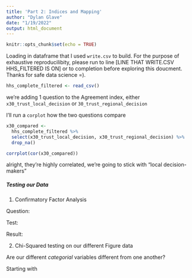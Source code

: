 ```yaml
---
title: 'Part 2: Indices and Mapping'
author: "Dylan Glave"
date: "1/19/2022"
output: html_document
---
```


```r
knitr::opts_chunk$set(echo = TRUE)

```



Loading in dataframe that I used `write.csv` to build. 
For the purpose of exhaustive reproducilibity, please run to line [LINE THAT WRITE.CSV HHS_FILTERED IS ON]  or to completion before exploring this doucment. 
Thanks for safe data science =). 
```r
hhs_complete_filtered <- read_csv()
```




we're adding 1 question to the Agreement index, either `x30_trust_local_decision` or `30_trust_regional_decision`

I'll run a `corplot` how the two questions compare

```r
x30_compared <- 
  hhs_complete_filtered %>% 
  select(x30_trust_local_decision, x30_trust_regional_decision) %>% 
  drop_na()

corrplot(cor(x30_compared))

```

alright, they're highly correlated, we're going to stick with "local decision-makers"




##### Testing our Data 


1. Confirmatory Factor Analysis

Question:

Test: 

Result: 


2. Chi-Squared testing on our different Figure data 

Are our different *categorial* variables different from one another? 

Starting with







